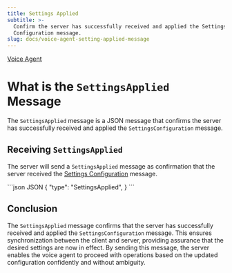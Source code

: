 ```yaml
---
title: Settings Applied
subtitle: >-
  Confirm the server has successfully received and applied the Settings
  Configuration message.
slug: docs/voice-agent-setting-applied-message
---
```



[Voice Agent](/docs/voice-agent)

# What is the `SettingsApplied` Message

The `SettingsApplied` message is a JSON message that confirms the server has successfully received and applied the `SettingsConfiguration` message.

## Receiving `SettingsApplied`

The server will send a `SettingsApplied` message as confirmation that the server received the [Settings Configuration](/docs/voice-agent-settings-configuration) message.

<CodeGroup>
  ```json JSON
  {
    "type": "SettingsApplied",
  }
  ```
</CodeGroup>

## Conclusion

The `SettingsApplied` message confirms that the server has successfully received and applied the `SettingsConfiguration` message. This ensures synchronization between the client and server, providing assurance that the desired settings are now in effect. By sending this message, the server enables the voice agent to proceed with operations based on the updated configuration confidently and without ambiguity.
